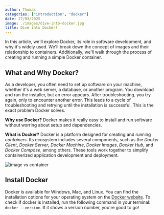 ```yaml
---
author: Thomas
categories: ["introduction", "docker"]
date: 27/03/2025
image: ./images/dive-into-docker.jpg
title: Dive into Docker!
---
```



In this article, we'll explore Docker, its role in software development, and why
it's widely used. We'll break down the concept of images and their relationship
to containers. Additionally, we'll walk through the process of creating and
running a simple Docker container.

## What and Why Docker?

As a developer, you often need to set up software on your machine, whether it's
a web server, a database, or another program. You download and run the
installer, but an error appears. After troubleshooting, you try again, only to
encounter another error. This leads to a cycle of troubleshooting and retrying
until the installation is successful. This is the exact problem Docker solves.

**Why use Docker?** Docker makes it really easy to install and run software
without worring about setup and dependencies.

**What is Docker?** Docker is a platform designed for creating and running
_containers_. Its ecosystem includes several components, such as the _Docker
Client_, _Docker Server_, _Docker Machine_, _Docker Images_, _Docker Hub_, and
_Docker Compose_, among others. These tools work together to simplify
containerized application development and deployment.

<Image src={diagram} alt="image vs container" class="mx-auto" />

## Install Docker

Docker is available for Windows, Mac, and Linux. You can find the installation
options for your operating system on the
[Docker website](https://docs.docker.com/get-started/get-docker/). To check if
docker is installed, run the following command in your terminal:
`docker --version`. If it shows a version number, you're good to go!
